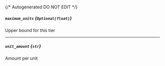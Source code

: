 {/* Autogenerated DO NOT EDIT  */}
##### `maximum_units` *{`Optional[float]`}*
Upper bound for this tier

---
##### `unit_amount` *{`str`}*
Amount per unit


